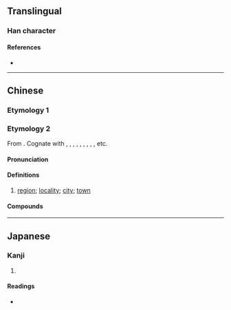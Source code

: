 {{also|猛}}
{{character info}}
==Translingual==

===Han character===
{{Han char|rn=19|rad=力|as=08|sn=10|four=|canj=NTKS|ids=⿰孟力}}

====References====
* {{Han ref|kx=0148.060|dkj=02379|dj=0333.140|hdz=10373.150|uh=52D0|ud=21200}}

----

==Chinese==

===Etymology 1===
{{zh-see|猛|v}}

===Etymology 2===
{{zh-forms}}
{{zh-wp}}
From {{der|zh|tai-pro|*mɯəŋᴬ||[[township]]}}. Cognate with {{cog|th|เมือง}}, {{cog|nod|ᨾᩮᩬᩥᨦ}}, {{cog|lo|ເມືອງ}}, {{cog|khb|ᦵᦙᦲᧂ}}, {{cog|blt|ꪹꪣꪉ}}, {{cog|shn|မိူင်း}}, {{cog|tdd|ᥛᥫᥒᥰ}}, {{cog|aho|𑜉𑜢𑜤𑜂𑜫}}, {{cog|za|mwngh}}, etc.

====Pronunciation====
{{zh-pron
|m=měng
|c=maang5
|cat=n
}}

====Definitions====
{{zh-hanzi}}

# {{lb|zh|only used in [[Tai]] placenames}} [[region]]; [[locality]]; [[city]]; [[town]]

====Compounds====
{{zh-der|勐卯|勐海|勐遮|勐罕|勐馬|勐拉|勐董|勐先|勐臘|勐勐}}

----

==Japanese==

===Kanji===
{{ja-kanji|grade=|rs=力08}}

# {{rfdef|ja|sort=力08}}

====Readings====
* {{ja-readings|on=[[ばう]] (bau)|kun=}}